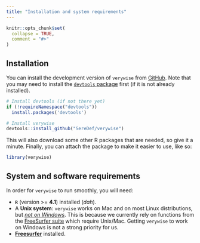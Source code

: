 ```yaml
---
title: "Installation and system requirements"
---
```


```r
knitr::opts_chunk$set(
  collapse = TRUE,
  comment = "#>"
)
```

## Installation

You can install the development version of `verywise` from [GitHub](https://github.com/). Note that you may need to install the [`devtools` package](https://devtools.r-lib.org/) first (if it is not already installed).

```r
# Install devtools (if not there yet)
if (!requireNamespace("devtools"))
  install.packages('devtools')

# Install verywise
devtools::install_github("SereDef/verywise")
```

This will also download some other R packages that are needed, so give it a minute. Finally, you can attach the package to make it easier to use, like so:

```r
library(verywise)
```

## System and software requirements

In order for `verywise` to run smoothly, you will need:

-   **`R`** (version \>= **4.1**) installed (*dah*).
-   A **Unix system**: `verywise` works on Mac and on most Linux distributions, but <ins>*not on Windows*</ins>. This is because we currently rely on functions from the [FreeSurfer suite](https://surfer.nmr.mgh.harvard.edu/) which require Unix/Mac. Getting `verywise` to work on Windows is not a strong priority for us.
-   [**Freesurfer**](https://surfer.nmr.mgh.harvard.edu/) installed.
